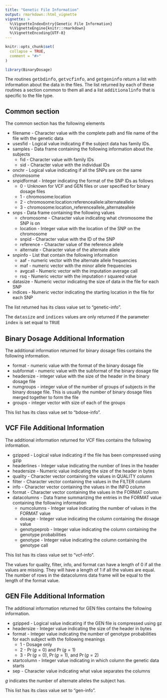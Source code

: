 ```yaml
---
title: "Genetic File Information"
output: rmarkdown::html_vignette
vignette: >
  %\VignetteIndexEntry{Genetic File Information}
  %\VignetteEngine{knitr::rmarkdown}
  %\VignetteEncoding{UTF-8}
---
```


```r
knitr::opts_chunk$set(
  collapse = TRUE,
  comment = "#>"
)
```

```r
library(BinaryDosage)
```

The routines <span style="font-family:Courier">getbdinfo</span>, <span style="font-family:Courier">getvcfinfo</span>, and <span style="font-family:Courier">getgeninfo</span> return a list with information about the data in the files. The list returned by each of these routines a section common to them all and a list <span style="font-family:Courier">additionalinfo</span> that is specific to the file type.

## Common section

The common section has the following elements

- filename - Character value with the complete path and file name of the file with the genetic data
- usesfid - Logical value indicating if the subject data has family IDs.
- samples - Data frame containing the following information about the subjects
  + fid - Character value with family IDs
  + sid - Character value with the individual IDs
- onchr - Logical value indicating if all the SNPs are on the same chromosome
- snpidformat - Integer indicating the format of the SNP IDs as follows
  + 0 - Unknown for VCF and GEN files or user specified for binary dosage files
  + 1 - chromosome:location
  + 2 - chromosome:location:referenceallele:alternateallele
  + 3 - chromosome:location_referenceallele_alternateallele
- snps - Data frame containing the following values
  + chromosome - Character value indicating what chromosome the SNP is on
  + location - Integer value with the location of the SNP on the chromosome
  + snpid - Character value with the ID of the SNP
  + reference - Character value of the reference allele
  + alternate - Character value of the alternate allele
- snpinfo - List that contain the following information
  + aaf - numeric vector with the alternate allele frequencies
  + maf - numeric vector with the minor allele frequencies
  + avgcall - Numeric vector with the imputation average call
  + rsq - Numeric vector with the imputation r squared value
- datasize - Numeric vector indicating the size of data in the file for each SNP
- indices - Numeric vector indicating the starting location in the file for each SNP

The list returned has its class value set to "genetic-info".

The <span style="font-family:Courier">datasize</span> and <span style="font-family:Courier">indices</span> values are only returned if the parameter <span style="font-family:Courier">index</span> is set equal to <span style="font-family:Courier">TRUE</span>

## Binary Dosage Additional Information

The additional information returned for binary dosage files contains the following information.

- format - numeric value with the format of the binary dosage file
- subformat - numeric value with the subformat of the binary dosage file
- headersize - integer value with the size of the header in the binary dosage file
- numgroups - integer value of the number of groups of subjects in the binary dosage file. This is usually the number of binary dosage files merged together to form the file
- groups - integer vector with size of each of the groups

This list has its class value set to "bdose-info".

## VCF File Additional Information

The additional information returned for VCF files contains the following information.

- gzipped - Logical value indicating if the file has been compressed using gzip
- headerlines - Integer value indicating the number of lines in the header
- headersize - Numeric value indicating the size of the header in bytes
- quality - Character vector containing the values in QUALITY column
- filter - Character vector containing the values in the FILTER column
- info - Character vector containing the values in the INFO column
- format - Character vector containing the values in the FORMAT column
- datacolumns - Data frame summarizing the entries in the FORMAT value containing the following information
  + numcolumns - Integer value indicating the number of values in the FORMAT value
  + dosage - Integer value indicating the column containing the dosage value
  + genotypeprob - Integer value indicating the column containing the genotype probabilities
  + genotype - Integer value indicating the column containing the genotype call

This list has its class value set to "vcf-info".

The values for quality, filter, info, and format can have a length of 0 if all the values are missing. They will have a length of 1 if all the values are equal. The number of rows in the datacolumns data frame will be equal to the length of the format value.

## GEN File Additional Information

The additional information returned for GEN files contains the following information.

- gzipped - Logical value indicating if the GEN file is compressed using gz
- headersize - Integer value indicating the size of the header in bytes
- format - Integer value indicating the number of genotype probabilities for each subject with the following meanings
  + 1 - Dosage only
  + 2 - $\Pr(g=0)$ and $\Pr(g=1)$
  + 3 - $\Pr(g=0)$, $\Pr(g=1)$, and $\Pr(g=2)$
- startcolumn - Integer value indicating in which column the genetic data starts
- sep - Character value indicating what value separates the columns

$g$ indicates the number of alternate alleles the subject has.

This list has its class value set to "gen-info".
